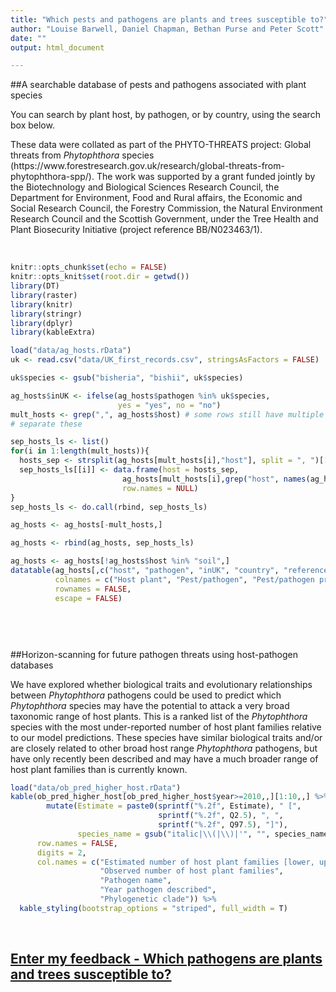 ```yaml
---
title: "Which pests and pathogens are plants and trees susceptible to?"
author: "Louise Barwell, Daniel Chapman, Bethan Purse and Peter Scott"
date: ""
output: html_document

---
```


##A searchable database of pests and pathogens associated with plant species

You can search by plant host, by pathogen, or by country, using the search box below. 

These data were collated as part of the PHYTO-THREATS project: Global threats from *Phytophthora* species (https://www.forestresearch.gov.uk/research/global-threats-from-phytophthora-spp/). The work was supported by a grant funded jointly by the Biotechnology and Biological Sciences Research Council, the Department for Environment, Food and Rural affairs, the Economic and Social Research Council, the Forestry Commission, the Natural Environment Research Council and the Scottish Government, under the Tree Health and Plant Biosecurity Initiative (project reference BB/N023463/1).  
  

<br>

```r
knitr::opts_chunk$set(echo = FALSE)
knitr::opts_knit$set(root.dir = getwd())
library(DT)
library(raster)
library(knitr)
library(stringr)
library(dplyr)
library(kableExtra)
```
```r

load("data/ag_hosts.rData")
uk <- read.csv("data/UK_first_records.csv", stringsAsFactors = FALSE)

uk$species <- gsub("bisheria", "bishii", uk$species)


```

  
```r

ag_hosts$inUK <- ifelse(ag_hosts$pathogen %in% uk$species,
                        yes = "yes", no = "no") 
mult_hosts <- grep(",", ag_hosts$host) # some rows still have multiple hosts
# separate these

sep_hosts_ls <- list()
for(i in 1:length(mult_hosts)){
  hosts_sep <- strsplit(ag_hosts[mult_hosts[i],"host"], split = ", ")[[1]]
  sep_hosts_ls[[i]] <- data.frame(host = hosts_sep,
                         ag_hosts[mult_hosts[i],grep("host", names(ag_hosts), invert = TRUE , value = TRUE)],
                         row.names = NULL)
}
sep_hosts_ls <- do.call(rbind, sep_hosts_ls)

ag_hosts <- ag_hosts[-mult_hosts,]

ag_hosts <- rbind(ag_hosts, sep_hosts_ls)

ag_hosts <- ag_hosts[!ag_hosts$host %in% "soil",]
datatable(ag_hosts[,c("host", "pathogen", "inUK", "country", "reference")],
          colnames = c("Host plant", "Pest/pathogen", "Pest/pathogen present in UK", "Source distribution", "Data source"),
          rownames = FALSE, 
          escape = FALSE)




```
<br>

##Horizon-scanning for future pathogen threats using host-pathogen databases

We have explored whether biological traits and evolutionary relationships between *Phytophthora* pathogens could be used to predict which *Phytophthora* species may have the potential to attack a very broad taxonomic range of host plants. This is a ranked list of the *Phytophthora* species with the most under-reported number of host plant families relative to our model predictions. These species have similar biological traits and/or are closely related to other broad host range *Phytophthora* pathogens, but have only recently been described and may have a much broader range of host plant families than is currently known.  


```r

load("data/ob_pred_higher_host.rData")
kable(ob_pred_higher_host[ob_pred_higher_host$year>=2010,,][1:10,,] %>% 
        mutate(Estimate = paste0(sprintf("%.2f", Estimate), " [", 
                                 sprintf("%.2f", Q2.5), ", ", 
                                 sprintf("%.2f", Q97.5), "]"),
               species_name = gsub("italic|\\(|\\)|'", "", species_name)) %>% dplyr::select(c(1,4,6:8)), 
      row.names = FALSE, 
      digits = 2,
      col.names = c("Estimated number of host plant families [lower, upper 95% credible intervals]",
                    "Observed number of host plant families",
                    "Pathogen name",
                    "Year pathogen described",
                    "Phylogenetic clade")) %>%
  kable_styling(bootstrap_options = "striped", full_width = T)

```
<br>

## [Enter my feedback - Which pathogens are plants and trees susceptible to?](<https://forms.gle/1WN1onpo8EbfT5Fq5>)